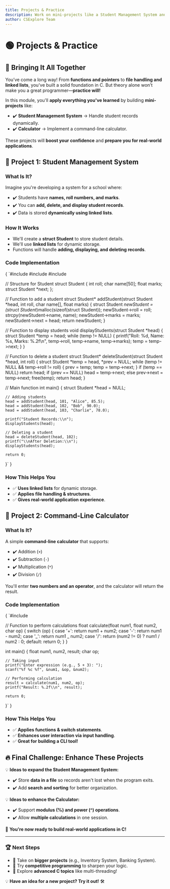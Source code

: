 ```yaml
---
title: Projects & Practice
description: Work on mini-projects like a Student Management System and a Calculator to apply your C programming skills.
author: CSExplore Team
---
```


# 🟢 Projects & Practice

## 🎯 Bringing It All Together

You’ve come a long way! From **functions and pointers** to **file handling and linked lists**, you've built a solid foundation in C. But theory alone won’t make you a great programmer—**practice will!**

In this module, you'll **apply everything you've learned** by building **mini-projects** like:

- ✔️ **Student Management System** → Handle student records dynamically.
- ✔️ **Calculator** → Implement a command-line calculator.

These projects will **boost your confidence** and **prepare you for real-world applications**.

## 🏫 Project 1: Student Management System

### **What Is It?**

Imagine you're developing a system for a school where:

- ✔️ Students have **names, roll numbers, and marks**.
- ✔️ You can **add, delete, and display student records**.
- ✔️ Data is stored **dynamically using linked lists**.

### **How It Works**

- We'll create a **struct Student** to store student details.
- We'll use **linked lists** for dynamic storage.
- Functions will handle **adding, displaying, and deleting records**.

### **Code Implementation**

<CodeBlock language="c">
{
`#include <stdio.h>
#include <stdlib.h>
#include <string.h>

// Structure for Student
struct Student {
int roll;
char name[50];
float marks;
struct Student \*next;
};

// Function to add a student
struct Student* addStudent(struct Student *head, int roll, char name[], float marks) {
struct Student _newStudent = (struct Student_)malloc(sizeof(struct Student));
newStudent->roll = roll;
strcpy(newStudent->name, name);
newStudent->marks = marks;
newStudent->next = head;
return newStudent;
}

// Function to display students
void displayStudents(struct Student *head) {
struct Student *temp = head;
while (temp != NULL) {
printf("Roll: %d, Name: %s, Marks: %.2f\\n", temp->roll, temp->name, temp->marks);
temp = temp->next;
}
}

// Function to delete a student
struct Student* deleteStudent(struct Student *head, int roll) {
struct Student *temp = head, *prev = NULL;
while (temp != NULL && temp->roll != roll) {
prev = temp;
temp = temp->next;
}
if (temp == NULL) return head;
if (prev == NULL) head = temp->next;
else prev->next = temp->next;
free(temp);
return head;
}

// Main function
int main() {
struct Student \*head = NULL;

    // Adding students
    head = addStudent(head, 101, "Alice", 85.5);
    head = addStudent(head, 102, "Bob", 90.0);
    head = addStudent(head, 103, "Charlie", 78.0);

    printf("Student Records:\\n");
    displayStudents(head);

    // Deleting a student
    head = deleteStudent(head, 102);
    printf("\\nAfter Deletion:\\n");
    displayStudents(head);

    return 0;

}`
}

</CodeBlock>

### **How This Helps You**

- ✅ **Uses linked lists** for dynamic storage.
- ✅ **Applies file handling & structures**.
- ✅ **Gives real-world application experience**.

## 🧮 Project 2: Command-Line Calculator

### **What Is It?**

A simple **command-line calculator** that supports:

- ✔️ Addition (`+`)
- ✔️ Subtraction (`-`)
- ✔️ Multiplication (`*`)
- ✔️ Division (`/`)

You'll enter **two numbers and an operator**, and the calculator will return the result.

### **Code Implementation**

<CodeBlock language="c">
{
`#include <stdio.h>

// Function to perform calculations
float calculate(float num1, float num2, char op) {
switch (op) {
case '+': return num1 + num2;
case '-': return num1 - num2;
case '_': return num1 _ num2;
case '/': return (num2 != 0) ? num1 / num2 : 0;
default: return 0;
}
}

int main() {
float num1, num2, result;
char op;

    // Taking input
    printf("Enter expression (e.g., 5 + 3): ");
    scanf("%f %c %f", &num1, &op, &num2);

    // Performing calculation
    result = calculate(num1, num2, op);
    printf("Result: %.2f\\n", result);

    return 0;

}`
}

</CodeBlock>

### **How This Helps You**

- ✅ **Applies functions & switch statements**.
- ✅ **Enhances user interaction via input handling**.
- ✅ **Great for building a CLI tool!**

## 🔥 Final Challenge: Enhance These Projects

💡 **Ideas to expand the Student Management System:**

- ✔️ Store **data in a file** so records aren't lost when the program exits.
- ✔️ Add **search and sorting** for better organization.

💡 **Ideas to enhance the Calculator:**

- ✔️ Support **modulus (%) and power (^) operations**.
- ✔️ Allow **multiple calculations** in one session.

🚀 **You're now ready to build real-world applications in C!**

---

### 🏆 **Next Steps**

- 🔹 Take on **bigger projects** (e.g., Inventory System, Banking System).
- 🔹 Try **competitive programming** to sharpen your logic.
- 🔹 Explore **advanced C topics** like multi-threading!

💡 **Have an idea for a new project? Try it out!** 🛠️

